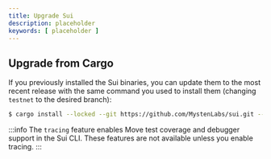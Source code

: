 ```yaml
---
title: Upgrade Sui
description: placeholder
keywords: [ placeholder ]
---
```


## Upgrade from Cargo

If you previously installed the Sui binaries, you can update them to the most recent release with the same command you used to install them (changing `testnet` to the desired branch):

```sh
$ cargo install --locked --git https://github.com/MystenLabs/sui.git --branch testnet sui --features tracing
```

:::info
The `tracing` feature enables Move test coverage and debugger support in the Sui CLI. These features are not available unless you enable tracing.
:::